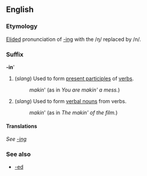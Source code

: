 ==English==
===Etymology===
[[Elided]] pronunciation of [[-ing]] with the /ŋ/ replaced by /n/.

===Suffix===
'''-in''''

# (''slang'') Used to form [[present participle]]s of [[verb]]s.
#:''makin''' (as in ''You are makin' a mess.'')
# (''slang'') Used to form [[verbal noun]]s from verbs.
#:''makin''' (as in ''The makin' of the film.'')

====Translations====
''See [[-ing]]''

===See also===
*[[-ed]]